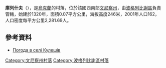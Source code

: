 {{coord|49|29|32|N|29|7|15|E|scale:30000|display=title}}

'''庫列什夫'''（{{lang-uk|Кулешів}}），是[[烏克蘭|烏克蘭]]的村落，位於該國西南部[[文尼察州|文尼察州]]，由[[波格列比謝區|波格列比謝區]]負責管轄，始建於1320年，面積0.07平方公里，海拔高度246米，2001年人口162，人口密度每平方公里2,281.69人。

==參考資料==
* [http://weather.in.ua/ua/vinnickaja/12684 Погода в селі Кулешів] {{Wayback|url=http://weather.in.ua/ua/vinnickaja/12684 |date=20111220063922 }}

[[Category:文尼察州村落|Category:文尼察州村落]]
[[Category:波格列比謝區村落|Category:波格列比謝區村落]]


{{Vinnytsia-geo-stub}}